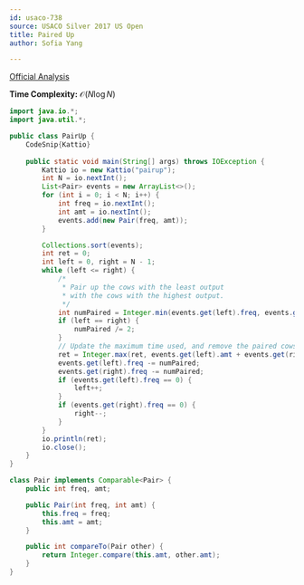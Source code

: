 ```yaml
---
id: usaco-738
source: USACO Silver 2017 US Open
title: Paired Up
author: Sofia Yang

---
```


[Official Analysis](http://www.usaco.org/current/data/sol_pairup_silver_open17.html)

**Time Complexity:** $\mathcal{O}(N\log N)$


<LanguageSection>

<JavaSection>


``` java
import java.io.*;
import java.util.*;

public class PairUp {
	CodeSnip{Kattio}
	
	public static void main(String[] args) throws IOException {
		Kattio io = new Kattio("pairup");
		int N = io.nextInt();
		List<Pair> events = new ArrayList<>();
		for (int i = 0; i < N; i++) {
			int freq = io.nextInt();
			int amt = io.nextInt();
			events.add(new Pair(freq, amt));
		}

		Collections.sort(events);
		int ret = 0;
		int left = 0, right = N - 1;
		while (left <= right) {
			/*
			 * Pair up the cows with the least output
			 * with the cows with the highest output.
			 */
			int numPaired = Integer.min(events.get(left).freq, events.get(right).freq);
			if (left == right) {
				numPaired /= 2;
			}
			// Update the maximum time used, and remove the paired cows.
			ret = Integer.max(ret, events.get(left).amt + events.get(right).amt);
			events.get(left).freq -= numPaired;
			events.get(right).freq -= numPaired;
			if (events.get(left).freq == 0) {
				left++;
			}
			if (events.get(right).freq == 0) {
				right--;
			}
		}
		io.println(ret);
		io.close();
	}
}

class Pair implements Comparable<Pair> {
	public int freq, amt;

	public Pair(int freq, int amt) {
		this.freq = freq;
		this.amt = amt;
	}

	public int compareTo(Pair other) {
		return Integer.compare(this.amt, other.amt);
	}
}
```

</JavaSection>

</LanguageSection>

